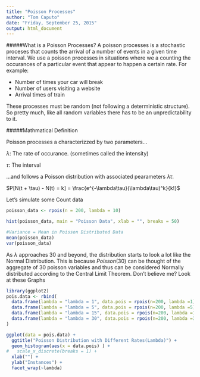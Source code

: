 ```yaml
---
title: "Poisson Processes"
author: "Tom Caputo"
date: "Friday, September 25, 2015"
output: html_document
---
```

#####What is a Poisson Processes?
A poisson processes is a stochastic proceses that counts the arrival of a number of events in a given time interval. We use a poisson processes in situations where we a counting the occurances of a particular event that appear to happen a certain rate. For example:

- Number of times your car will break
- Number of users visiting a website
- Arrival times of train

These processes must be random (not following a deterministic structure). So pretty much, like all random variables there has to be an unpredictability to it.

#####Mathmatical Definition

Poisson processes a characterizzed by two parameters...

$\lambda$: The rate of occurance. (sometimes called the intensity)

$\tau$: The interval

...and follows a Poisson distribution with associated pearameters $\lambda\tau$.

$P[N(t + \tau) - N(t) = k] = \frac{e^{-\lambda\tau}(\lambda\tau)^k}{k!}$

Let's simulate some Count data

```r
poisson_data <- rpois(n = 200, lambda = 10)

hist(poisson_data, main = "Poisson Data", xlab = "", breaks = 50)

#Variance = Mean in Poisson Distributed Data
mean(poisson_data)
var(poisson_data)
```

 As $\lambda$ approaches 30 and beyond, the distribution starts to look a lot like the Normal Distribution. This is because $Poisson(30)$ can be thought of the aggregate of 30 poisson variables and thus can be considered Normally distributed according to the Central Limit Theorem. Don't believe me? Look at these Graphs

```r
library(ggplot2)
pois.data <- rbind(
  data.frame(lambda = "lambda = 1", data.pois = rpois(n=200, lambda =1)),
  data.frame(lambda = "lambda = 5", data.pois = rpois(n=200, lambda =5)),
  data.frame(lambda = "lambda = 15", data.pois = rpois(n=200, lambda =15)),
  data.frame(lambda = "lambda = 30", data.pois = rpois(n=200, lambda =30))
)

ggplot(data = pois.data) +
  ggtitle("Poisson Distribution with Different Rates(Lambda)") +
  geom_histogram(aes(x = data.pois) ) +
#   scale_x_discrete(breaks = 1) +
  xlab("") +
  ylab("Instances") +
  facet_wrap(~lambda)
```

